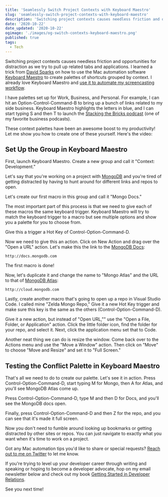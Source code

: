 ```yaml
---
title: 'Seamlessly Switch Project Contexts with Keyboard Maestro'
slug: 'seamlessly-switch-project-contexts-with-keyboard-maestro'
description: 'Switching project contexts causes needless friction and opportunities for distraction as we try to pull up related tabs and applications. We can use Keyboard Maestro to create palettes of shortcuts grouped by context.'
date: '2020-10-22'
date_updated: '2020-10-22'
ogimage: './images/og-switch-contexts-keyboard-maestro.png'
published: true
tags:
  - Tech
---
```



Switching project contexts causes needless friction and opportunities for distraction as we try to pull up related tabs and applications. I learned a trick from [David Sparks](https://www.macsparky.com/) on how to use the Mac automation software [Keyboard Maestro](https://www.keyboardmaestro.com/main/) to create palettes of shortcuts grouped by context. I already love Keyboard Maestro and [use it to automate my screencasting workflow](/automating-screencasting).

I have palettes set up for Work, Business, and Personal. For example, I can hit an Option-Control-Command-B to bring up a bunch of links related to my side business. Keyboard Maestro highlights the letters in blue, and I can start typing S and then T to launch the [Stacking the Bricks podcast](https://stackingthebricks.com/podcast/) (one of my favorite business podcasts).

These context palettes have been an awesome boost to my productivity! Let me show you how to create one of these yourself. Here's the video:

<Egghead url="https://egghead.io/lessons/mac-seamlessly-switch-project-contexts-with-keyboard-maestro/embed?pl=angular-basics-888f" />

## Set Up the Group in Keyboard Maestro

First, launch Keyboard Maestro. Create a new group and call it "Context: Development."

Let's say that you're working on a project with [MongoDB](https://www.mongodb.com/) and you're tired of getting distracted by having to hunt around for different links and repos to open.

Let's create our first macro in this group and call it "Mongo Docs."

The most important part of this process is that we need to give each of these macros the same keyboard trigger. Keyboard Maestro will try to match the keyboard trigger to a macro but see multiple options and show you a palette for you to choose from.

Give this a trigger a Hot Key of Control-Option-Command-D.

Now we need to give this an action. Click on New Action and drag over the "Open a URL" action. Let's make this the link to the [MongoDB Docs](http://docs.mongodb.com):

```
http://docs.mongodb.com
```

The first macro is done!

Now, let's duplicate it and change the name to "Mongo Atlas" and the URL to that of [MongoDB Atlas](http://cloud.mongodb.com):

```
http://cloud.mongodb.com
```

Lastly, create another macro that's going to open up a repo in Visual Studio Code. I called mine "Zelda Mongo Repo," Give it a new Hot Key trigger and make sure this key is the same as the others (Control-Option-Command-D).

Give it a new action, but instead of "Open URL,"" use the "Open a File, Folder, or Application" action. Click the little folder icon, find the folder for your repo, and select it. Next, click the application menu set that to Code.

Another neat thing we can do is resize the window. Come back over to the Actions menu and use the "Move a Window" action. Then click on "Move" to choose "Move and Resize" and set it to "Full Screen."

## Testing the Conflict Palette in Keyboard Maestro

That's all we need to do to create our palette. Let's see it in action. Press Control-Option-Command-D, start typing M for Mongo, then A for Atlas, and you'll see MongoDB Atlas come up.

Press Control-Option-Command-D, type M and then D for Docs, and you'll see the MongoDB docs open.

Finally, press Control-Option-Command-D and then Z for the repo, and you can see that it's made it full screen.

Now you don't need to fumble around looking up bookmarks or getting distracted by other sites or repos. You can just navigate to exactly what you want when it's time to work on a project.

Got any Mac automation tips you'd like to share or special requests? [Reach out to me on Twitter](https://twitter.com/samjulien) to let me know.

If you're trying to level up your developer career through writing and speaking or hoping to become a developer advocate, hop on my email newsletter below and check out my book [Getting Started in Developer Relations](http://www.gettingstartedindevrel.com).

See you next time!
